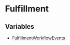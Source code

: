 
# Fulfillment

## Variables

- [FulfillmentWorkflowEvents](../Fulfillment/variables/utils.Fulfillment.FulfillmentWorkflowEvents/page.mdx)
